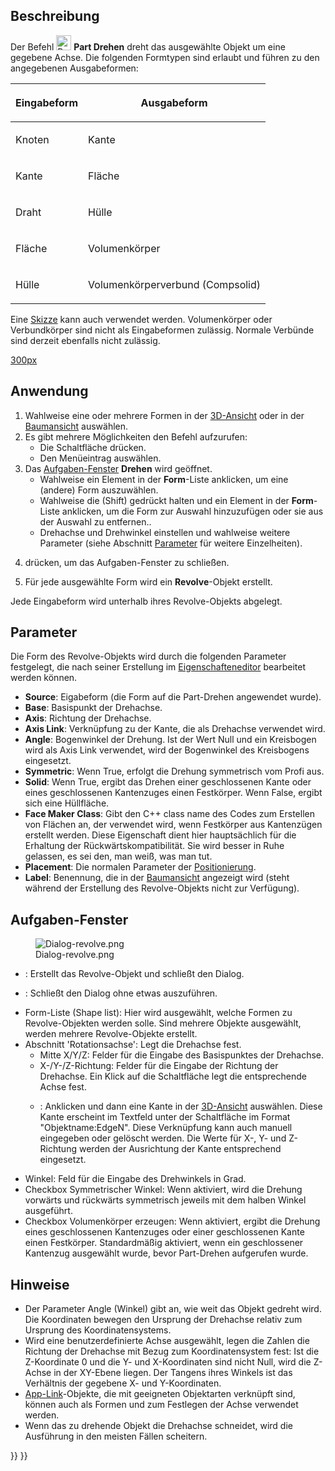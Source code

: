 <languages/>

{{Docnav/de
|[[Part_Extrude/de|Extrudieren]]
|[[Part_Mirror/de|Spiegeln]]
|[[Part_Workbench/de|Part]]
|IconL=Part_Extrude.svg
|IconR=Part_Mirror.svg
|IconC=Workbench_Part.svg
}}

{{GuiCommand/de
|Name=Part Revolve
|Name/de=Part Drehen
|MenuLocation=Formteil → Drehen
|Workbenches=[[Part_Workbench/de|Part]]
}}

<span id="Description"></span>
==Beschreibung==

Der Befehl [[Image:Part_Revolve.svg|24px]] '''Part Drehen''' dreht das ausgewählte Objekt um eine gegebene Achse. Die folgenden Formtypen sind erlaubt und führen zu den angegebenen Ausgabeformen:

{| class="wikitable"
|-
! Eingabeform
! Ausgabeform
|-
| Knoten 
| Kante
|-
| Kante 
| Fläche
|-
| Draht 
| Hülle
|-
| Fläche
| Volumenkörper
|-
| Hülle
| Volumenkörperverbund (Compsolid)
|}

Eine [[Sketcher_Workbench/de|Skizze]] kann auch verwendet werden. Volumenkörper oder Verbundkörper sind nicht als Eingabeformen zulässig. Normale Verbünde sind derzeit ebenfalls nicht zulässig.

[[image:Part_Revolve_example.png|300px]]
{{Caption|Beispiel einer gedrehten Form}}

<span id="Usage"></span>
==Anwendung==

# Wahlweise eine oder mehrere Formen in der [[3D_View/de|3D-Ansicht]] oder in der [[Tree_view/de|Baumansicht]] auswählen.
# Es gibt mehrere Möglichkeiten den Befehl aufzurufen:
#* Die Schaltfläche {{Button|[[Image:Part_Revolve.svg|16px]] [[Part_Revolve/de|Drehen...]]}} drücken.
#* Den Menüeintrag {{MenuCommand|Part → [[Image:Part_Revolve.svg|16px]] Drehen...}} auswählen.
# Das [[Task_panel/de|Aufgaben-Fenster]] '''Drehen'''  wird geöffnet.
#* Wahlweise ein Element in der '''Form'''-Liste anklicken, um eine (andere) Form auszuwählen.
#* Wahlweise die {{KEY|Umschalttaste}} (Shift) gedrückt halten und ein Element in der '''Form'''-Liste anklicken, um die Form zur Auswahl hinzuzufügen oder sie aus der Auswahl zu entfernen..
#* Drehachse und Drehwinkel einstellen und wahlweise weitere Parameter (siehe Abschnitt [[#Parameter|Parameter]] für weitere Einzelheiten).
# {{Button|OK}} drücken, um das Aufgaben-Fenster zu schließen.
# Für jede ausgewählte Form wird ein '''Revolve'''-Objekt erstellt.

Jede Eingabeform wird unterhalb ihres Revolve-Objekts abgelegt.

<span id="Parameters"></span>
==Parameter==

Die Form des Revolve-Objekts wird durch die folgenden Parameter festgelegt, die nach seiner Erstellung im [[Property_editor/de|Eigenschafteneditor]] bearbeitet werden können.  
* '''Source''': Eigabeform (die Form auf die Part-Drehen angewendet wurde).
* '''Base''': Basispunkt der Drehachse.
* '''Axis''': Richtung der Drehachse.
* '''Axis Link''': Verknüpfung zu der Kante, die als Drehachse verwendet wird.
* '''Angle''': Bogenwinkel der Drehung. Ist der Wert Null und ein Kreisbogen wird als Axis Link verwendet, wird der Bogenwinkel des Kreisbogens eingesetzt.
* '''Symmetric''': Wenn True, erfolgt die Drehung symmetrisch vom Profi aus.
* '''Solid''': Wenn True, ergibt das Drehen einer geschlossenen Kante oder eines geschlossenen Kantenzuges einen Festkörper. Wenn False, ergibt sich eine Hüllfläche.
* '''Face Maker Class''': Gibt den C++ class name des Codes zum Erstellen von Flächen an, der verwendet wird, wenn Festkörper aus Kantenzügen erstellt werden. Diese Eigenschaft dient hier hauptsächlich für die Erhaltung der Rückwärtskompatibilität. Sie wird besser in Ruhe gelassen, es sei den, man weiß, was man tut.
* '''Placement''': Die normalen Parameter der [[Placement/de|Positionierung]].
* '''Label''': Benennung, die in der [[Tree_view/de|Baumansicht]] angezeigt wird (steht während der Erstellung des Revolve-Objekts nicht zur Verfügung).

<span id="Task_dialog"></span>
==Aufgaben-Fenster== 

[[Image:Dialog-revolve.png|thumb|right]]
* {{Button|OK}}: Erstellt das Revolve-Objekt und schließt den Dialog.
* {{Button|Abbrechen}}: Schließt den Dialog ohne etwas auszuführen.
* Form-Liste (Shape list): Hier wird ausgewählt, welche Formen zu Revolve-Objekten werden solle. Sind mehrere Objekte ausgewählt, werden mehrere Revolve-Objekte erstellt.
* Abschnitt 'Rotationsachse': Legt die Drehachse fest.
** Mitte X/Y/Z: Felder für die Eingabe des Basispunktes der Drehachse.
** X-/Y-/Z-Richtung: Felder für die Eingabe der Richtung der Drehachse. Ein Klick auf die Schaltfläche legt die entsprechende Achse fest.
** {{Button|Referenz auswählen}}: Anklicken und dann eine Kante in der [[3D_View/de|3D-Ansicht]] auswählen. Diese Kante erscheint im Textfeld unter der Schaltfläche im Format "Objektname:EdgeN". Diese Verknüpfung kann auch manuell eingegeben oder gelöscht werden. Die Werte für X-, Y- und Z-Richtung werden der Ausrichtung der Kante entsprechend eingesetzt.
* Winkel: Feld für die Eingabe des Drehwinkels in Grad.
* Checkbox Symmetrischer Winkel: Wenn aktiviert, wird die Drehung vorwärts und rückwärts symmetrisch jeweils mit dem halben Winkel ausgeführt.
* Checkbox Volumenkörper erzeugen: Wenn aktiviert, ergibt die Drehung eines geschlossenen Kantenzuges oder einer geschlossenen Kante einen Festkörper. Standardmäßig aktiviert, wenn ein geschlossener Kantenzug ausgewählt wurde, bevor Part-Drehen aufgerufen wurde.

<span id="Notes"></span>
==Hinweise==

* Der Parameter Angle (Winkel) gibt an, wie weit das Objekt gedreht wird. Die Koordinaten bewegen den Ursprung der Drehachse relativ zum Ursprung des Koordinatensystems.
* Wird eine benutzerdefinierte Achse ausgewählt, legen die Zahlen die Richtung der Drehachse mit Bezug zum Koordinatensystem fest: Ist die Z-Koordinate 0 und die Y- und X-Koordinaten sind nicht Null, wird die Z-Achse in der XY-Ebene liegen. Der Tangens ihres Winkels ist das Verhältnis der gegebene X- und Y-Koordinaten.
* [[App_Link/de|App-Link]]-Objekte, die mit geeigneten Objektarten verknüpft sind, können auch als Formen und zum Festlegen der Achse verwendet werden. {{Version|0.20}}
* Wenn das zu drehende Objekt die Drehachse schneidet, wird die Ausführung in den meisten Fällen scheitern.


{{Docnav/de
|[[Part_Extrude/de|Extrudieren]]
|[[Part_Mirror/de|Spiegeln]]
|[[Part_Workbench/de|Part]]
|IconL=Part_Extrude.svg
|IconR=Part_Mirror.svg
|IconC=Workbench_Part.svg
}}

{{Part Tools navi{{#translation:}}}}
{{Userdocnavi{{#translation:}}}}